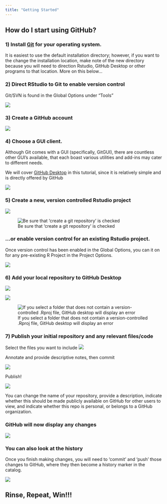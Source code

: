 ```yaml
---
title: "Getting Started"
---
```


## How do I start using GitHub?

### 1) Install [Git](https://git-scm.com/downloads) for your operating system. 


It is easiest to use the default installation directory; however, if you
want to the change the installation location, make note of the new directory
because you will need to direction Rstudio, GitHub Desktop or other programs
to that location. More on this below...

### 2) Direct RStudio to Git to enable version control

Git/SVN is found in the Global Options under "Tools"
    
![](images/GlobalOptions_RStudio.png)
    

### 3) Create a GitHub account

![](images/GitHub_Registration.png)

### 4) Choose a GUI client.

Although Git comes with a GUI (specifically, GitGUI), there are countless
other GUI's available, that each boast various utilities and add-ins may
cater to different needs.

We will cover [GitHub Desktop](https://desktop.github.com/) in this
tutorial, since it is relatively simple and is directly offered by GitHub

![](images/GitHubDesktop.png)

### 5) Create a new, version controlled Rstudio project

![](images/NewProject_1.png)

![Be sure that 'create a git repository' is checked](images/NewProject_2.png)

### ...or enable version control for an existing Rstudio project.

Once version control has been enabled in the Global Options, you can it on for any pre-existing R Project in the Project Options. 

![](images/ExistingProject_1.png)

### 6) Add your local repository to GitHub Desktop

![](images/GitHubDesktop_Add_1.png)

![](images/GitHubDesktop_Add_2.png)

![If you select a folder that does not contain a version-controlled .Rproj file, GitHub desktop will display an error](images/GitHubDesktop_Add_3.png)

### 7) Publish your initial repository and any relevant files/code

Select the files you want to include
![](images/GitHubDesktop_Publish_1)

Annotate and provide descriptive notes, then commit

![](images/GitHubDesktop_Publish_2)

Publish!

![](images/GitHubDesktop_Publish_3)

You can change the name of your repository, provide a description, indicate
whether this should be made publicly available on GitHub for other users to
view, and indicate whether this repo is personal, or belongs to a GitHub
organization.

### GitHub will now display any changes

![](images/GitHubDesktop_Changes_1)

### You can also look at the history

Once you finish making changes, you will need to 'commit' and 'push' those
changes to GitHub, where they then become a history marker in the catalog.

![](images/GitHubDesktop_History_1)

## Rinse, Repeat, Win!!!

